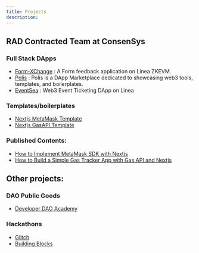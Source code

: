 ```yaml
---
title: Projects
description:
---
```


## RAD Contracted Team at ConsenSys

### Full Stack DApps

- [Form-XChange](https://github.com/Consensys/Form-XChange) : A Form feedback application on Linea ZKEVM.
- [Polis](https://github.com/Consensys/polis) : Polis is a DApp Marketplace dedicated to showcasing web3 tools, templates, and boilerplates.
- [EventSea](https://github.com/Consensys/eventsea) : Web3 Event Ticketing DApp on Linea

### Templates/boilerplates

- [Nextjs MetaMask Template](https://github.com/Consensys/Next-MetaMask-Template)
- [Nextjs GasAPI Template](https://github.com/Consensys/GasAPI-template)

### Published Contents:

- [How to Implement MetaMask SDK with Nextjs](https://metamask.io/news/developers/how-to-implement-metamask-sdk-with-nextjs/)
- [How to Build a Simple Gas Tracker App with Gas API and Nextjs](https://metamask.io/news/developers/how-to-build-a-simple-gas-tracker-app-with-gas-api-and-nextjs/)

## Other projects:

### DAO Public Goods

- [Developer DAO Academy](https://github.com/Developer-DAO/academy)

### Hackathons

- [Glitch](https://github.com/e-roy/glitch)
- [Building Blocks](https://github.com/diegoalzate/building-blocks)
